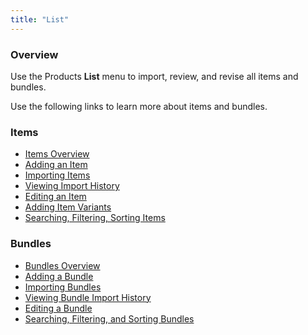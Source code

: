 ```yaml
---
title: "List"
---
```


### Overview

Use the Products **List** menu to import, review, and revise all items and bundles.

Use the following links to learn more about items and bundles. 

### Items

* [Items Overview](/docs/products-items-overview)
* [Adding an Item](/docs/products-adding-item)
* [Importing Items](/docs/products-importing-items)
* [Viewing Import History](/docs/products-viewing-import-history)
* [Editing an Item](/docs/products-editing-item)
* [Adding Item Variants](/docs/products-adding-item-variants)
* [Searching, Filtering, Sorting Items](/docs/searching-filtering-and-sorting-items)

### Bundles

* [Bundles Overview](/docs/products-bundles-overview)
* [Adding a Bundle](/docs/products-adding-bundle)
* [Importing Bundles](/docs/products-importing-bundles)
* [Viewing Bundle Import History](/docs/products-viewing-bundle-import-history)
* [Editing a Bundle](/docs/editing-a-bundle)
* [Searching, Filtering, and Sorting Bundles](/docs/searching-filtering-and-sorting-bundles)